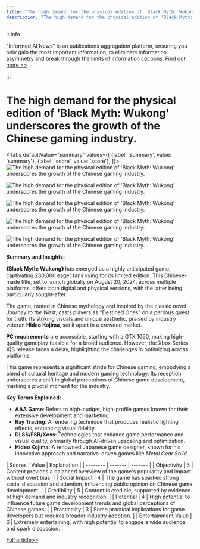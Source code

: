```yaml
---
title: "The high demand for the physical edition of 'Black Myth: Wukong' underscores the growth of the Chinese gaming industry."
description: "The high demand for the physical edition of 'Black Myth: Wukong' underscores the growth of the Chinese gaming industry."
---
```



:::info

"Informed AI News" is an publications aggregation platform, ensuring you only gain the most important information, to eliminate information asymmetry and break through the limits of information cocoons.  [Find out more >>](/docs/guides)

:::

# The high demand for the physical edition of 'Black Myth: Wukong' underscores the growth of the Chinese gaming industry.


<Tabs
	defaultValue="summary"
	values={[
	{label: 'summary', value: 'summary'},
	{label: 'score', value: 'score'},
]}>
<TabItem value="summary">
<img
  src="https://image.informedainews.com/2024/06/Vid-Okm-1717900468-0.jpg"
  alt="The high demand for the physical edition of 'Black Myth: Wukong' underscores the growth of the Chinese gaming industry."
/>

<img
  src="https://image.informedainews.com/2024/06/Vid-d0s-1717900468-1.jpg"
  alt="The high demand for the physical edition of 'Black Myth: Wukong' underscores the growth of the Chinese gaming industry."
/>

<img
  src="https://image.informedainews.com/2024/06/Vid-81a-1717900468-2.jpg"
  alt="The high demand for the physical edition of 'Black Myth: Wukong' underscores the growth of the Chinese gaming industry."
/>

<img
  src="https://image.informedainews.com/2024/06/Vid-ZzC-1717900468-3.jpg"
  alt="The high demand for the physical edition of 'Black Myth: Wukong' underscores the growth of the Chinese gaming industry."
/>

<img
  src="https://image.informedainews.com/2024/06/Vid-18i-1717900468-4.jpg"
  alt="The high demand for the physical edition of 'Black Myth: Wukong' underscores the growth of the Chinese gaming industry."
/>



**Summary and Insights:**

**《Black Myth: Wukong》** has emerged as a highly anticipated game, captivating 230,000 eager fans vying for its limited edition. This Chinese-made title, set to launch globally on August 20, 2024, across multiple platforms, offers both digital and physical versions, with the latter being particularly sought-after.

The game, rooted in Chinese mythology and inspired by the classic novel *Journey to the West*, casts players as "Destined Ones" on a perilous quest for truth. Its striking visuals and unique aesthetic, praised by industry veteran **Hideo Kojima**, set it apart in a crowded market.

**PC requirements** are accessible, starting with a GTX 1060, making high-quality gameplay feasible for a broad audience. However, the Xbox Series X|S release faces a delay, highlighting the challenges in optimizing across platforms.

This game represents a significant stride for Chinese gaming, embodying a blend of cultural heritage and modern gaming technology. Its reception underscores a shift in global perceptions of Chinese game development, marking a pivotal moment for the industry.

**Key Terms Explained:**

- **AAA Game**: Refers to high-budget, high-profile games known for their extensive development and marketing.
- **Ray Tracing**: A rendering technique that produces realistic lighting effects, enhancing visual fidelity.
- **DLSS/FSR/Xess**: Technologies that enhance game performance and visual quality, primarily through AI-driven upscaling and optimization.
- **Hideo Kojima**: A renowned Japanese game designer, known for his innovative approach and narrative-driven games like *Metal Gear Solid*.
</TabItem>
<TabItem value="score">
	| Scores     | Value   | Explanation |
	| -------- | ------- | ------- |
	| Objectivity  | 5    | Content provides a balanced overview of the game's popularity and impact without overt bias.    |
	| Social Impact | 4     | The game has sparked strong social discussion and attention, influencing public opinion on Chinese game development.    |
	| Credibility    | 5    | Content is credible, supported by evidence of high demand and industry recognition.    |
	| Potential    | 4    | High potential to influence future game development trends and global perceptions of Chinese games.    |
	| Practicality    | 3    | Some practical implications for game developers but requires broader industry adoption.    |
	| Entertainment Value    | 6    | Extremely entertaining, with high potential to engage a wide audience and spark discussion.    |
</TabItem>
</Tabs>

[Full article>>](https://wallstreetcn.com/articles/3716846)
